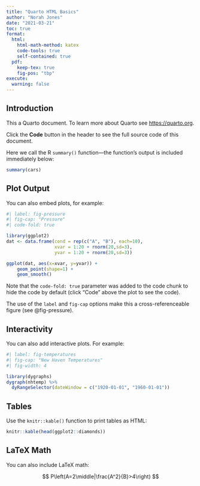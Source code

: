 ```yaml
---
title: "Quarto HTML Basics"
author: "Norah Jones"
date: "2021-03-21"
toc: true
format:
  html:
    html-math-method: katex
    code-tools: true
    self-contained: true
  pdf: 
    keep-tex: true
    fig-pos: "tbp"
execute:
  warning: false
---
```


## Introduction

This a Quarto document. To learn more about Quarto see <https://quarto.org>.

Click the **Code** button in the header to see the full source code of this document.

Here we call the R `summary()` function---the function's output is included immediately below:

```r
summary(cars)
```

## Plot Output

You can also embed plots, for example:

```r
#| label: fig-pressure
#| fig-cap: "Pressure"
#| code-fold: true

library(ggplot2)
dat <- data.frame(cond = rep(c("A", "B"), each=10),
                  xvar = 1:20 + rnorm(20,sd=3),
                  yvar = 1:20 + rnorm(20,sd=3))

ggplot(dat, aes(x=xvar, y=yvar)) +
    geom_point(shape=1) + 
    geom_smooth() 
```

Note that the `code-fold: true` parameter was added to the code chunk to hide the code by default (click "Code" above the plot to see the code).

The use of the `label` and `fig-cap` options make this a cross-referenceable figure (see @fig-pressure).

## Interactivity

You can also add interactive plots. For example:

```r
#| label: fig-temperatures
#| fig-cap: "New Haven Temperatures"
#| fig-width: 4

library(dygraphs)
dygraph(nhtemp) %>% 
  dyRangeSelector(dateWindow = c("1920-01-01", "1960-01-01"))
```

## Tables

Use the `knitr::kable()` function to print tables as HTML:

```r
knitr::kable(head(ggplot2::diamonds))
```


## LaTeX Math

You can also include LaTeX math:

$$
P\left(A=2\middle|\frac{A^2}{B}>4\right)
$$

